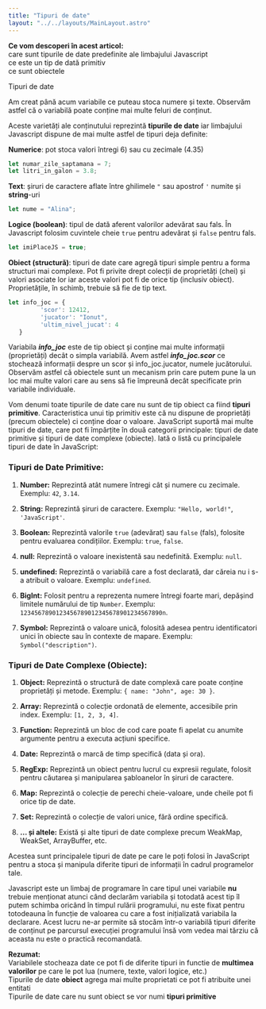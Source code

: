 ```yaml
---
title: "Tipuri de date"
layout: "../../layouts/MainLayout.astro"
---
```



<Box knowledge> 
<strong>Ce vom descoperi în acest articol:</strong>
<br/><Check/>care sunt tipurile de date predefinite ale limbajului Javascript
<br/><Check/>ce este un tip de dată primitiv
<br/><Check/>ce sunt obiectele
</Box>

<h0>Tipuri de date</h0>

Am creat până acum variabile ce puteau stoca numere și texte. Observăm astfel că o variabilă poate conține mai multe feluri de conținut. 

Aceste varietăți ale conținutului reprezintă **tipurile de date** iar limbajului Javascript dispune de mai multe astfel de tipuri deja definite:

 <Arrow/>**Numerice**: pot stoca valori întregi 6) sau cu zecimale (4.35)
```js
let numar_zile_saptamana = 7;
let litri_in_galon = 3.8;
```

<Arrow/>**Text**: șiruri de caractere aflate între ghilimele ```"``` sau apostrof ```'``` numite și **string**-uri
```js
let nume = "Alina";
```

 <Arrow/>**Logice (boolean)**: tipul de dată aferent valorilor adevărat sau fals. În Javascript folosim cuvintele cheie ```true``` pentru adevărat și ```false``` pentru fals.
```js
let imiPlaceJS = true;
```

 <Arrow/>**Obiect (structură)**: tipuri de date care agregă tipuri simple pentru a forma structuri mai complexe. Pot fi privite drept colecții de proprietăți (chei) și valori asociate lor iar aceste valori pot fi de orice tip (inclusiv obiect). Proprietățile, în schimb, trebuie să fie de tip text.
```js
let info_joc = {
         'scor': 12412,
         'jucator': "Ionut",
         'ultim_nivel_jucat': 4
   }
```

Variabila ***info_joc*** este de tip obiect și conține mai multe informații (proprietăți) decât o simpla variabilă. Avem astfel ***info_joc.scor*** ce stochează informații despre un scor și info_joc.jucator, numele jucătorului. Observăm astfel că obiectele sunt un mecanism prin care putem pune la un loc mai multe valori care au sens să fie împreună decât specificate prin variabile individuale.

<Box info>
Vom denumi toate tipurile de date care nu sunt de tip obiect ca fiind <strong>tipuri primitive</strong>. Caracteristica unui tip primitiv este că nu dispune de proprietăți (precum obiectele) ci conține doar o valoare.
</Box>

<GPTBox description="Vezi ce spune și ChatGPT despre tipurile de date in Javascript" prompt="tipuri de date in javascript">
JavaScript suportă mai multe tipuri de date, care pot fi împărțite în două categorii principale: tipuri de date primitive și tipuri de date complexe (obiecte). Iată o listă cu principalele tipuri de date în JavaScript:

### Tipuri de Date Primitive:

1. **Number:** Reprezintă atât numere întregi cât și numere cu zecimale. Exemplu: `42`, `3.14`.

2. **String:** Reprezintă șiruri de caractere. Exemplu: `"Hello, world!"`, `'JavaScript'`.

3. **Boolean:** Reprezintă valorile `true` (adevărat) sau `false` (fals), folosite pentru evaluarea condițiilor. Exemplu: `true`, `false`.

4. **null:** Reprezintă o valoare inexistentă sau nedefinită. Exemplu: `null`.

5. **undefined:** Reprezintă o variabilă care a fost declarată, dar căreia nu i s-a atribuit o valoare. Exemplu: `undefined`.

6. **BigInt:** Folosit pentru a reprezenta numere întregi foarte mari, depășind limitele numărului de tip `Number`. Exemplu: `1234567890123456789012345678901234567890n`.

7. **Symbol:** Reprezintă o valoare unică, folosită adesea pentru identificatori unici în obiecte sau în contexte de mapare. Exemplu: `Symbol("description")`.

### Tipuri de Date Complexe (Obiecte):

1. **Object:** Reprezintă o structură de date complexă care poate conține proprietăți și metode. Exemplu: `{ name: "John", age: 30 }`.

2. **Array:** Reprezintă o colecție ordonată de elemente, accesibile prin index. Exemplu: `[1, 2, 3, 4]`.

3. **Function:** Reprezintă un bloc de cod care poate fi apelat cu anumite argumente pentru a executa acțiuni specifice.

4. **Date:** Reprezintă o marcă de timp specifică (data și ora).

5. **RegExp:** Reprezintă un obiect pentru lucrul cu expresii regulate, folosit pentru căutarea și manipularea șabloanelor în șiruri de caractere.

6. **Map:** Reprezintă o colecție de perechi cheie-valoare, unde cheile pot fi orice tip de date.

7. **Set:** Reprezintă o colecție de valori unice, fără ordine specifică.

8. **... și altele:** Există și alte tipuri de date complexe precum WeakMap, WeakSet, ArrayBuffer, etc.

Acestea sunt principalele tipuri de date pe care le poți folosi în JavaScript pentru a stoca și manipula diferite tipuri de informații în cadrul programelor tale.
</GPTBox>

Javascript este un limbaj de programare în care tipul unei variabile **nu** trebuie menționat atunci când declarăm variabila și totodată acest tip îl putem schimba oricând în timpul rulării programului, nu este fixat pentru totodeauna în funcție de valoarea cu care a fost inițializată variabila la declarare. Acest lucru ne-ar permite să stocăm într-o variabilă tipuri diferite de conținut pe parcursul execuției programului însă vom vedea mai tărziu că aceasta nu este o practică recomandată.

<Algovis config_id="tipuri-date-basics.json" av_selected="1">
</Algovis>

<Box attention>
<strong>Rezumat:</strong>
<br/><Arrow/>Variabilele stocheaza date ce pot fi de diferite tipuri in functie de <strong>multimea valorilor</strong> pe care le pot lua (numere, texte, valori logice, etc.)
<br/><Arrow/>Tipurile de date <strong>obiect</strong> agrega mai multe proprietati ce pot fi atribuite unei entitati
<br/><Arrow/>Tipurile de date care nu sunt obiect se vor numi <strong>tipuri primitive</strong>
</Box>
